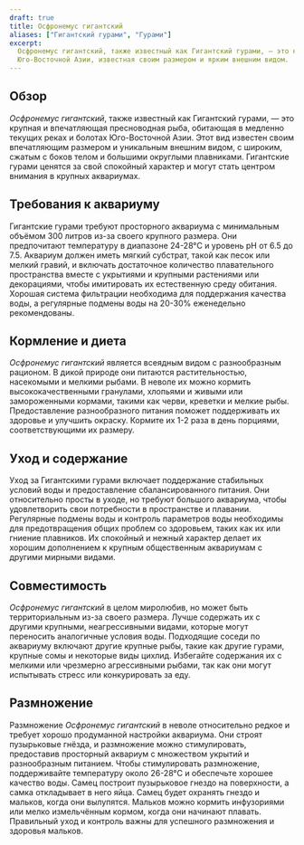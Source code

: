 ```yaml
---
draft: true
title: Осфронемус гигантский
aliases: ["Гигантский гурами", "Гурами"]
excerpt:
  Осфронемус гигантский, также известный как Гигантский гурами, — это крупная и впечатляющая пресноводная рыба из
  Юго-Восточной Азии, известная своим размером и ярким внешним видом.
---
```


## Обзор

_Осфронемус гигантский_, также известный как Гигантский гурами, — это крупная и впечатляющая пресноводная рыба,
обитающая в медленно текущих реках и болотах Юго-Восточной Азии. Этот вид известен своим впечатляющим размером и
уникальным внешним видом, с широким, сжатым с боков телом и большими округлыми плавниками. Гигантские гурами ценятся за
свой спокойный характер и могут стать центром внимания в крупных аквариумах.

## Требования к аквариуму

Гигантские гурами требуют просторного аквариума с минимальным объёмом 300 литров из-за своего крупного размера. Они
предпочитают температуру в диапазоне 24-28°C и уровень pH от 6.5 до 7.5. Аквариум должен иметь мягкий субстрат, такой
как песок или мелкий гравий, и включать достаточное количество плавательного пространства вместе с укрытиями и крупными
растениями или декорациями, чтобы имитировать их естественную среду обитания. Хорошая система фильтрации необходима для
поддержания качества воды, а регулярные подмены воды на 20-30% еженедельно рекомендованы.

## Кормление и диета

_Осфронемус гигантский_ является всеядным видом с разнообразным рационом. В дикой природе они питаются растительностью,
насекомыми и мелкими рыбами. В неволе их можно кормить высококачественными гранулами, хлопьями и живыми или
замороженными кормами, такими как черви, креветки и мелкие рыбы. Предоставление разнообразного питания поможет
поддерживать их здоровье и улучшить окраску. Кормите их 1-2 раза в день порциями, соответствующими их размеру.

## Уход и содержание

Уход за Гигантскими гурами включает поддержание стабильных условий воды и предоставление сбалансированного питания. Они
относительно просты в уходе, но требуют большого аквариума, чтобы удовлетворить свои потребности в пространстве и
плавании. Регулярные подмены воды и контроль параметров воды необходимы для предотвращения общих проблем со здоровьем,
таких как их или гниение плавников. Их спокойный и нежный характер делает их хорошим дополнением к крупным общественным
аквариумам с другими мирными видами.

## Совместимость

_Осфронемус гигантский_ в целом миролюбив, но может быть территориальным из-за своего размера. Лучше содержать их с
другими крупными, неагрессивными видами, которые могут переносить аналогичные условия воды. Подходящие соседи по
аквариуму включают другие крупные рыбы, такие как другие гурами, крупные сомы и некоторые виды цихлид. Избегайте
содержания их с мелкими или чрезмерно агрессивными рыбами, так как они могут испытывать стресс или конкурировать за еду.

## Размножение

Размножение _Осфронемус гигантский_ в неволе относительно редкое и требует хорошо продуманной настройки аквариума. Они
строят пузырьковые гнёзда, и размножение можно стимулировать, предоставив просторный аквариум с множеством укрытий и
разнообразным питанием. Чтобы стимулировать размножение, поддерживайте температуру около 26-28°C и обеспечьте хорошее
качество воды. Самец построит пузырьковое гнездо на поверхности, а самка откладывает в него яйца. Самец будет охранять
гнездо и мальков, когда они вылупятся. Мальков можно кормить инфузориями или мелко измельчённым кормом, когда они
начинают плавать. Правильный уход и контроль важны для успешного размножения и здоровья мальков.
